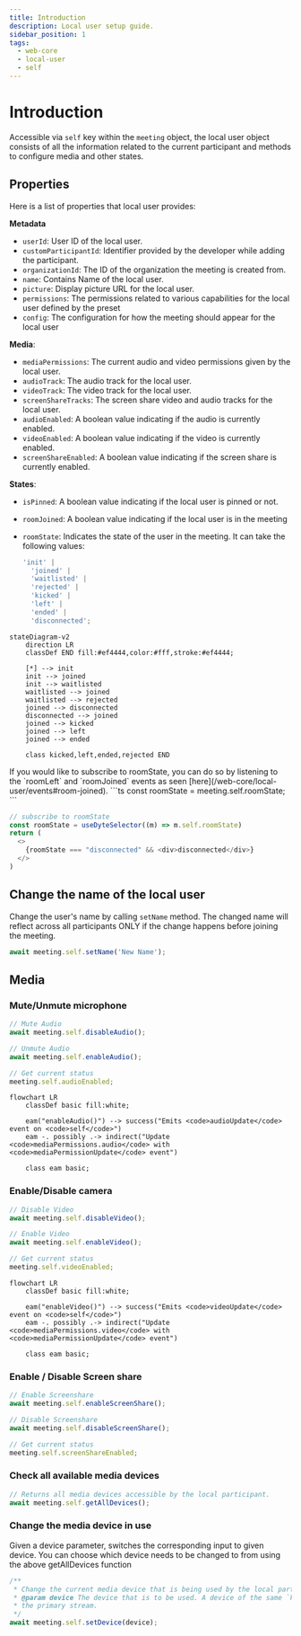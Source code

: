 ```yaml
---
title: Introduction
description: Local user setup guide.
sidebar_position: 1
tags:
  - web-core
  - local-user
  - self
---
```


# Introduction

Accessible via `self` key within the `meeting` object, the local user object consists of all the information related to the current participant and methods to configure media and other states.

## Properties

Here is a list of properties that local user provides:

**Metadata**

- `userId`: User ID of the local user.
- `customParticipantId`: Identifier provided by the developer while adding the
  participant.
- `organizationId`: The ID of the organization the meeting is created from.
- `name`: Contains Name of the local user.
- `picture`: Display picture URL for the local user.
- `permissions`: The permissions related to various capabilities for the local user defined by the preset
- `config`: The configuration for how the meeting should appear for the local user

**Media**:

- `mediaPermissions`: The current audio and video permissions given by the local
  user.
- `audioTrack`: The audio track for the local user.
- `videoTrack`: The video track for the local user.
- `screenShareTracks`: The screen share video and audio tracks for the local
  user.
- `audioEnabled`: A boolean value indicating if the audio is currently enabled.
- `videoEnabled`: A boolean value indicating if the video is currently enabled.
- `screenShareEnabled`: A boolean value indicating if the screen share is
  currently enabled.

**States**:

- `isPinned`: A <span className="tag-orange">boolean</span> value indicating if the local user is pinned or not.
- `roomJoined`: A <span className="tag-orange">boolean</span> value indicating if the local user is in the meeting
- `roomState`: Indicates the state of the user in the meeting. It
  can take the following values:

  ```ts
  'init' |
    'joined' |
    'waitlisted' |
    'rejected' |
    'kicked' |
    'left' |
    'ended' |
    'disconnected';
  ```

```mermaid
stateDiagram-v2
    direction LR
    classDef END fill:#ef4444,color:#fff,stroke:#ef4444;

    [*] --> init
    init --> joined
    init --> waitlisted
    waitlisted --> joined
    waitlisted --> rejected
    joined --> disconnected
    disconnected --> joined
    joined --> kicked
    joined --> left
    joined --> ended

    class kicked,left,ended,rejected END
```

<Tabs groupId="framework" defaultValue="react">
  <TabItem value="js" label="Javascript">
If you would like to subscribe to roomState, you can do so by listening to the `roomLeft` and `roomJoined` events as seen [here](/web-core/local-user/events#room-joined).
```ts
const roomState = meeting.self.roomState;
```

  </TabItem>
  <TabItem value="react" label="React">
  
```ts
// subscribe to roomState
const roomState = useDyteSelector((m) => m.self.roomState)
return (
  <>
    {roomState === "disconnected" && <div>disconnected</div>}
  </>
)
```
  </TabItem>
</Tabs>

## Change the name of the local user

Change the user's name by calling `setName` method. The changed name will
reflect across all participants ONLY if the change happens before joining the
meeting.

```ts
await meeting.self.setName('New Name');
```

## Media

### Mute/Unmute microphone

```ts
// Mute Audio
await meeting.self.disableAudio();

// Unmute Audio
await meeting.self.enableAudio();

// Get current status
meeting.self.audioEnabled;
```

```mermaid
flowchart LR
    classDef basic fill:white;

    eam("enableAudio()") --> success("Emits <code>audioUpdate</code> event on <code>self</code>")
    eam -. possibly .-> indirect("Update <code>mediaPermissions.audio</code> with <code>mediaPermissionUpdate</code> event")

    class eam basic;
```

### Enable/Disable camera

```ts
// Disable Video
await meeting.self.disableVideo();

// Enable Video
await meeting.self.enableVideo();

// Get current status
meeting.self.videoEnabled;
```

```mermaid
flowchart LR
    classDef basic fill:white;

    eam("enableVideo()") --> success("Emits <code>videoUpdate</code> event on <code>self</code>")
    eam -. possibly .-> indirect("Update <code>mediaPermissions.video</code> with <code>mediaPermissionUpdate</code> event")

    class eam basic;
```

### Enable / Disable Screen share

```ts
// Enable Screenshare
await meeting.self.enableScreenShare();

// Disable Screenshare
await meeting.self.disableScreenShare();

// Get current status
meeting.self.screenShareEnabled;
```

### Check all available media devices

```ts
// Returns all media devices accessible by the local participant.
await meeting.self.getAllDevices();
```

### Change the media device in use

Given a device parameter, switches the corresponding input to given device. You can choose which device needs to be changed to from using the above getAllDevices function

```ts
/**
 * Change the current media device that is being used by the local participant.
 * @param device The device that is to be used. A device of the same `kind` will be replaced.
 * the primary stream.
 */
await meeting.self.setDevice(device);
```

<head>
  <title>Web Core Introduction</title>
</head>
